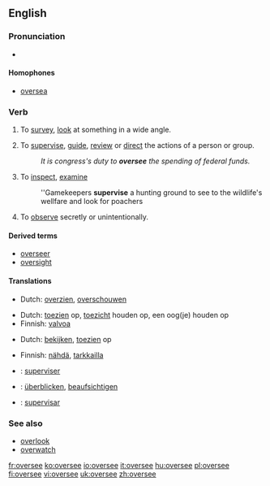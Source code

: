==English==

===Pronunciation===
* {{IPA|/'ovəɻsi/}}
*: {{rhymes|iː}}

====Homophones====
* [[oversea]]

===Verb===
{{en-verb|oversees|overseeing|oversaw|overseen}}
{{transitive}}
# {{literally}} To [[survey]], [[look]] at something in a wide angle.
# {{figurative}} To [[supervise]], [[guide]], [[review]] or [[direct]] the actions of a person or group.
#: ''It is congress's duty to '''oversee''' the spending of federal funds.''
# To [[inspect]], [[examine]]
#:''Gamekeepers '''supervise''' a hunting ground to see to the wildlife's wellfare and look for poachers
# To [[observe]] secretly or unintentionally.

====Derived terms====
* [[overseer]]
* [[oversight]]

====Translations====
{{trans-top|to survey, look at something in a wide angle}}
* Dutch: [[overzien]], [[overschouwen]]
{{trans-mid}}
{{trans-bottom}}

{{trans-top|to guide, review or direct the actions of a person or group}}
* Dutch: [[toezien]] op, [[toezicht]] houden op, een oog(je) houden op
* Finnish: [[valvoa]]
{{trans-mid}}
{{trans-bottom}}

{{trans-top|to inspect, examine}}
* Dutch: [[bekijken]], [[toezien]] op
{{trans-mid}}
{{trans-bottom}}

{{trans-top|to see secretly or unintentionally}}
* Finnish: [[nähdä]], [[tarkkailla]]
{{trans-mid}}
{{trans-bottom}}

{{checktrans-top}}
* {{ttbc|French}}: [[superviser]]
* {{ttbc|German}}: [[überblicken]], [[beaufsichtigen]]
{{trans-mid}}
* {{ttbc|Spanish}}: [[supervisar]]
{{trans-bottom}}

===See also===
* [[overlook]]
* [[overwatch]]

[[fr:oversee]]
[[ko:oversee]]
[[io:oversee]]
[[it:oversee]]
[[hu:oversee]]
[[pl:oversee]]
[[fi:oversee]]
[[vi:oversee]]
[[uk:oversee]]
[[zh:oversee]]